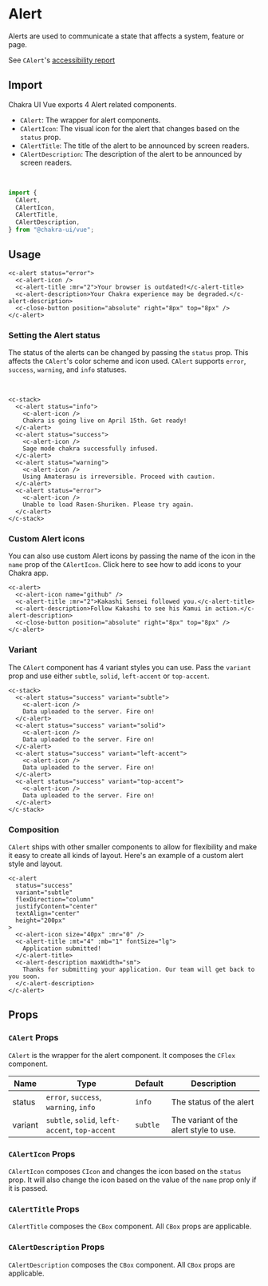 
<SEO
  title="Alert"
  description="Alerts are used to communicate a state that affects a system, feature or page."
/>

# Alert

Alerts are used to communicate a state that affects a system, feature or page.

See `CAlert`'s <a href="https://github.com/chakra-ui/chakra-ui-vue/blob/master/packages/chakra-ui-core/src/CAlert/accessibility.md">accessibility report</a>

## Import

Chakra UI Vue exports 4 Alert related components.

- `CAlert`: The wrapper for alert components.
- `CAlertIcon`: The visual icon for the alert that changes based on the `status` prop.
- `CAlertTitle`: The title of the alert to be announced by screen readers.
- `CAlertDescription`: The description of the alert to be announced by screen readers.

<br />

```js
import {
  CAlert,
  CAlertIcon,
  CAlertTitle,
  CAlertDescription,
} from "@chakra-ui/vue";
```

## Usage

```vue live=true
<c-alert status="error">
  <c-alert-icon />
  <c-alert-title :mr="2">Your browser is outdated!</c-alert-title>
  <c-alert-description>Your Chakra experience may be degraded.</c-alert-description>
  <c-close-button position="absolute" right="8px" top="8px" />
</c-alert>    
```


### Setting the Alert status
The status of the alerts can be changed by passing the `status` prop. This affects the
`CAlert`'s color scheme and icon used. `CAlert` supports `error`, `success`, `warning`, and
`info` statuses.


<br />

```vue live=true
<c-stack>
  <c-alert status="info">
    <c-alert-icon />
    Chakra is going live on April 15th. Get ready!
  </c-alert>
  <c-alert status="success">
    <c-alert-icon />
    Sage mode chakra successfully infused.
  </c-alert>
  <c-alert status="warning">
    <c-alert-icon />
    Using Amaterasu is irreversible. Proceed with caution.
  </c-alert>
  <c-alert status="error">
    <c-alert-icon />
    Unable to load Rasen-Shuriken. Please try again.
  </c-alert>
</c-stack>
```

### Custom Alert icons
You can also use custom Alert icons by passing the name of the icon in the `name` prop of the `CAlertIcon`. <nuxt-link to="/icons">Click here</nuxt-link> to see how to add icons to your Chakra app.

```vue live=true
<c-alert>
  <c-alert-icon name="github" />
  <c-alert-title :mr="2">Kakashi Sensei followed you.</c-alert-title>
  <c-alert-description>Follow Kakashi to see his Kamui in action.</c-alert-description>
  <c-close-button position="absolute" right="8px" top="8px" />
</c-alert>    
```


### Variant

The `CAlert` component has 4 variant styles you can use. Pass the `variant` prop and use either
`subtle`, `solid`, `left-accent` or `top-accent`.

```vue live=true
<c-stack>
  <c-alert status="success" variant="subtle">
    <c-alert-icon />
    Data uploaded to the server. Fire on!
  </c-alert>
  <c-alert status="success" variant="solid">
    <c-alert-icon />
    Data uploaded to the server. Fire on!
  </c-alert>
  <c-alert status="success" variant="left-accent">
    <c-alert-icon />
    Data uploaded to the server. Fire on!
  </c-alert>
  <c-alert status="success" variant="top-accent">
    <c-alert-icon />
    Data uploaded to the server. Fire on!
  </c-alert>
</c-stack>
```

### Composition

`CAlert` ships with other smaller components to allow for flexibility and make it easy to
create all kinds of layout. Here's an example of a custom alert style and layout.

```vue live=true
<c-alert
  status="success"
  variant="subtle"
  flexDirection="column"
  justifyContent="center"
  textAlign="center"
  height="200px"
>
  <c-alert-icon size="40px" :mr="0" />
  <c-alert-title :mt="4" :mb="1" fontSize="lg">
    Application submitted!
  </c-alert-title>
  <c-alert-description maxWidth="sm">
    Thanks for submitting your application. Our team will get back to you soon.
  </c-alert-description>
</c-alert>
```

## Props

### `CAlert` Props

`CAlert` is the wrapper for the alert component. It composes the `CFlex` component.

| Name    | Type                                           | Default  | Description                            |
|---------|------------------------------------------------|----------|----------------------------------------|
| status  | `error`, `success`, `warning`, `info`          | `info`   | The status of the alert                |
| variant | `subtle`, `solid`, `left-accent`, `top-accent` | `subtle` | The variant of the alert style to use. |

### `CAlertIcon` Props

`CAlertIcon` composes `CIcon` and changes the icon based on the `status` prop. It will also change the icon based on the value of the `name` prop only if it is passed.

### `CAlertTitle` Props

`CAlertTitle` composes the `CBox` component. All `CBox` props are applicable.

### `CAlertDescription` Props

`CAlertDescription` composes the `CBox` component. All `CBox` props are applicable.
